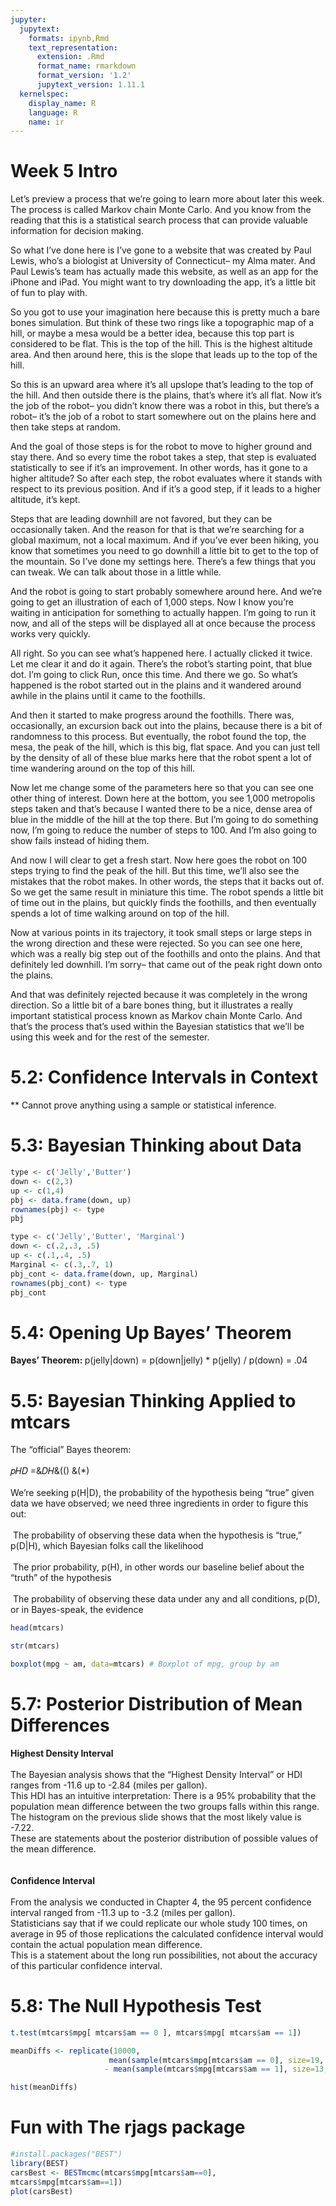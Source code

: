 ```yaml
---
jupyter:
  jupytext:
    formats: ipynb,Rmd
    text_representation:
      extension: .Rmd
      format_name: rmarkdown
      format_version: '1.2'
      jupytext_version: 1.11.1
  kernelspec:
    display_name: R
    language: R
    name: ir
---
```


# Week 5 Intro


Let's preview a process that we're going to learn more about later this week. The process is called Markov chain Monte Carlo. And you know from the reading that this is a statistical search process that can provide valuable information for decision making.

So what I've done here is I've gone to a website that was created by Paul Lewis, who's a biologist at University of Connecticut-- my Alma mater. And Paul Lewis's team has actually made this website, as well as an app for the iPhone and iPad. You might want to try downloading the app, it's a little bit of fun to play with.

So you got to use your imagination here because this is pretty much a bare bones simulation. But think of these two rings like a topographic map of a hill, or maybe a mesa would be a better idea, because this top part is considered to be flat. This is the top of the hill. This is the highest altitude area. And then around here, this is the slope that leads up to the top of the hill.

So this is an upward area where it's all upslope that's leading to the top of the hill. And then outside there is the plains, that's where it's all flat. Now it's the job of the robot-- you didn't know there was a robot in this, but there's a robot-- it's the job of a robot to start somewhere out on the plains here and then take steps at random.

And the goal of those steps is for the robot to move to higher ground and stay there. And so every time the robot takes a step, that step is evaluated statistically to see if it's an improvement. In other words, has it gone to a higher altitude? So after each step, the robot evaluates where it stands with respect to its previous position. And if it's a good step, if it leads to a higher altitude, it's kept.

Steps that are leading downhill are not favored, but they can be occasionally taken. And the reason for that is that we're searching for a global maximum, not a local maximum. And if you've ever been hiking, you know that sometimes you need to go downhill a little bit to get to the top of the mountain. So I've done my settings here. There's a few things that you can tweak. We can talk about those in a little while.

And the robot is going to start probably somewhere around here. And we're going to get an illustration of each of 1,000 steps. Now I know you're waiting in anticipation for something to actually happen. I'm going to run it now, and all of the steps will be displayed all at once because the process works very quickly.

All right. So you can see what's happened here. I actually clicked it twice. Let me clear it and do it again. There's the robot's starting point, that blue dot. I'm going to click Run, once this time. And there we go. So what's happened is the robot started out in the plains and it wandered around awhile in the plains until it came to the foothills.

And then it started to make progress around the foothills. There was, occasionally, an excursion back out into the plains, because there is a bit of randomness to this process. But eventually, the robot found the top, the mesa, the peak of the hill, which is this big, flat space. And you can just tell by the density of all of these blue marks here that the robot spent a lot of time wandering around on the top of this hill.

Now let me change some of the parameters here so that you can see one other thing of interest. Down here at the bottom, you see 1,000 metropolis steps taken and that's because I wanted there to be a nice, dense area of blue in the middle of the hill at the top there. But I'm going to do something now, I'm going to reduce the number of steps to 100. And I'm also going to show fails instead of hiding them.

And now I will clear to get a fresh start. Now here goes the robot on 100 steps trying to find the peak of the hill. But this time, we'll also see the mistakes that the robot makes. In other words, the steps that it backs out of. So we get the same result in miniature this time. The robot spends a little bit of time out in the plains, but quickly finds the foothills, and then eventually spends a lot of time walking around on top of the hill.

Now at various points in its trajectory, it took small steps or large steps in the wrong direction and these were rejected. So you can see one here, which was a really big step out of the foothills and onto the plains. And that definitely led downhill. I'm sorry-- that came out of the peak right down onto the plains.

And that was definitely rejected because it was completely in the wrong direction. So a little bit of a bare bones thing, but it illustrates a really important statistical process known as Markov chain Monte Carlo. And that's the process that's used within the Bayesian statistics that we'll be using this week and for the rest of the semester.


# 5.2: Confidence Intervals in Context


** Cannot prove anything using a sample or statistical inference.


# 5.3: Bayesian Thinking about Data

```r
type <- c('Jelly','Butter')
down <- c(2,3)
up <- c(1,4)
pbj <- data.frame(down, up)
rownames(pbj) <- type
pbj
```

```r
type <- c('Jelly','Butter', 'Marginal')
down <- c(.2,.3, .5)
up <- c(.1,.4, .5)
Marginal <- c(.3,.7, 1)
pbj_cont <- data.frame(down, up, Marginal)
rownames(pbj_cont) <- type
pbj_cont
```

# 5.4: Opening Up Bayes' Theorem


<b> Bayes' Theorem: </b> p(jelly|down) = p(down|jelly) * p(jelly) / p(down) = .04


# 5.5: Bayesian Thinking Applied to mtcars


The “official” Bayes theorem: <br><br>
𝑝𝐻𝐷 =&𝐷𝐻&(() &(*)<br><br>
We’re seeking p(H|D), the probability of the hypothesis being “true” given data we have observed; we need three ingredients in order to figure this out:<br><br>
­ The probability of observing these data when the hypothesis is “true,” p(D|H), which Bayesian folks call the likelihood<br><br>
­ The prior probability, p(H), in other words our baseline belief about the “truth” of the hypothesis<br><br>
­ The probability of observing these data under any and all conditions, p(D), or
in Bayes-speak, the evidence

```r
head(mtcars)
```

```r
str(mtcars)
```

```r
boxplot(mpg ~ am, data=mtcars) # Boxplot of mpg, group by am
```

# 5.7: Posterior Distribution of Mean Differences


<b>Highest Density Interval</b><br><br>
The Bayesian analysis shows that the “Highest Density Interval” or HDI ranges from -11.6 up to -2.84 (miles per gallon).<br>
This HDI has an intuitive interpretation: There is a 95% probability that the
population mean difference between the two groups falls within this range. The histogram on the previous slide shows that the most likely value is -7.22.<br>
These are statements about the posterior distribution of possible values of the mean difference.
<br><br><br>
<b>Confidence Interval</b><br><br>
From the analysis we conducted in Chapter 4, the 95 percent confidence interval ranged from -11.3 up to -3.2 (miles per gallon).<br>
Statisticians say that if we could replicate our whole study 100 times, on average in 95 of those replications the calculated confidence interval would contain the actual population mean difference.<br>
This is a statement about the long run possibilities, not about the accuracy of this particular confidence interval.


# 5.8: The Null Hypothesis Test

```r
t.test(mtcars$mpg[ mtcars$am == 0 ], mtcars$mpg[ mtcars$am == 1])
```

```r
meanDiffs <- replicate(10000, 
                      mean(sample(mtcars$mpg[mtcars$am == 0], size=19, replace=TRUE)) 
                     - mean(sample(mtcars$mpg[mtcars$am == 1], size=13, replace=TRUE)))
```

```r
hist(meanDiffs)
```

# Fun with The rjags package

```r
#install.packages("BEST")
library(BEST)
carsBest <- BESTmcmc(mtcars$mpg[mtcars$am==0],
mtcars$mpg[mtcars$am==1]) 
plot(carsBest)
```

```r

```

# 
